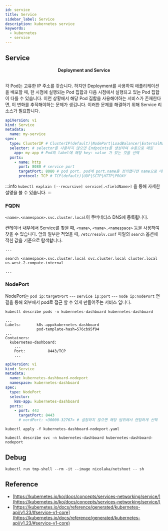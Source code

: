 ```yaml
---
id: service
title: Service
sidebar_label: Service
description: kubernetes service
keywords:
  - kubernetes
  - service
---
```



## Service

<center>
	<Image img={require('@site/static/img/mlops/mlops/kubernetes/service.jpg')} width={750} />
</center>
<center>
	<strong>Deployment and Service</strong>
</center>
<br />

각 Pod는 고유한 IP 주소를 갖습니다. 하지만 Deployment를 사용하여 애플리케이션을 배포할 때, 한 시점에 실행되는 Pod 집합과 다음 시점에서 실행되고 있는 Pod 집합이 다를 수 있습니다. 이런 상황에서 해당 Pod 집합을 사용해야하는 서비스가 존재한다면, 이 변화를 추적해야하는 문제가 생깁니다. 이러한 문제를 해결하기 위해 Service 리소스가 필요합니다.

```yaml
apiVersion: v1
kind: Service
metadata:
  name: my-service
spec:
  type: ClusterIP # ClusterIP(default)|NodePort|LoadBalancer|ExternalName
  selector: # selector를 사용하지 않으면 Endpoints를 생성하여 수동으로 매핑
    app: my-app # Pod의 label에 해당 key: value 가 있는 것을 선택
  ports:
    - name: http
      port: 8080 # service port
      targetPort: 8080 # pod port. pod에 port.name을 정의했다면 name으로 대체 가능
      protocol: TCP # TCP(default)|UDP|SCTP|HTTP|PROXY
```

:::info
`kubectl explain [--recursive] service[.<fieldName>]` 을 통해 자세한 설명을 볼 수 있습니다.
:::

### FQDN

`<name>.<namespace>.svc.cluster.local`이 쿠버네티스 DNS에 등록됩니다.

컨테이너 내부에서 Service를 찾을 때, `<name>`, `<name>.<namespace>` 등을 사용하여 찾을 수 있습니다. 앞의 일부만 적었을 때, `/etc/resolv.conf` 파일의 `search` 옵션에 적힌 값을 기준으로 탐색합니다.

```shell title="/etc/resolv.conf"
...

search <namespace>.svc.cluster.local svc.cluster.local cluster.local us-west-2.compute.internal

...
```

### NodePort

NodePort는 `pod ip:targetPort` --- `service ip:port` --- `node ip:nodePort` 연결을 통해 외부에서 pod로 접근 할 수 있게 만들어주는 서비스 입니다.

```shell
kubectl describe pods -n kubernetes-dashboard kubernetes-dashboard
```

```shell
...
Labels:       k8s-app=kubernetes-dashboard
              pod-template-hash=576cb95f94
...
Containers:
  kubernetes-dashboard:
    ...
    Port:          8443/TCP
    ...
```

```yaml title="kubernetes-dashboard-nodeport.yaml"
apiVersion: v1
kind: Service
metadata:
  name: kubernetes-dashboard-nodeport
  namespace: kubernetes-dashboard
spec:
  type: NodePort
  selector:
    k8s-app: kubernetes-dashboard
  ports:
    - port: 443
      targetPort: 8443
      # nordPort: <30000-32767> # 설정하지 않으면 해당 범위에서 랜덤하게 선택
```

```shell
kubectl apply -f kubernetes-dashboard-nodeport.yaml
```

```shell
kubectl describe svc -n kubernetes-dashboard kubernetes-dashboard-nodeport
```

## Debug

```shell
kubectl run tmp-shell --rm -it --image nicolaka/netshoot -- sh
```

## Reference

- [https://kubernetes.io/ko/docs/concepts/services-networking/service/](https://kubernetes.io/ko/docs/concepts/services-networking/service/)
- [https://kubernetes.io/docs/reference/generated/kubernetes-api/v1.23/#service-v1-core](https://kubernetes.io/docs/reference/generated/kubernetes-api/v1.23/#service-v1-core)
